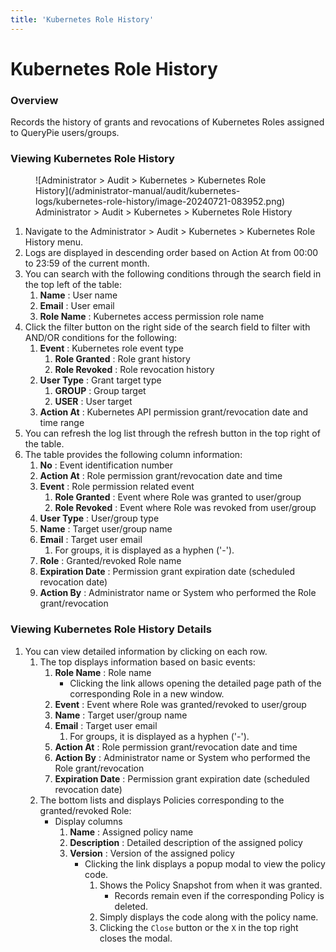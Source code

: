 ```yaml
---
title: 'Kubernetes Role History'
---
```


# Kubernetes Role History

### Overview

Records the history of grants and revocations of Kubernetes Roles assigned to QueryPie users/groups.

### Viewing Kubernetes Role History

<figure data-layout="center" data-align="center">
![Administrator &gt; Audit &gt; Kubernetes &gt; Kubernetes Role History](/administrator-manual/audit/kubernetes-logs/kubernetes-role-history/image-20240721-083952.png)
<figcaption>
Administrator &gt; Audit &gt; Kubernetes &gt; Kubernetes Role History
</figcaption>
</figure>

1. Navigate to the Administrator &gt; Audit &gt; Kubernetes &gt; Kubernetes Role History menu.
2. Logs are displayed in descending order based on Action At from 00:00 to 23:59 of the current month. 
3. You can search with the following conditions through the search field in the top left of the table:
    1.  **Name**  : User name
    2.  **Email**  : User email
    3.  **Role Name**  : Kubernetes access permission role name 
4. Click the filter button on the right side of the search field to filter with AND/OR conditions for the following:
    1.  **Event**  : Kubernetes role event type
        1.  **Role Granted**  : Role grant history
        2.  **Role Revoked**  : Role revocation history
    2.  **User Type**  : Grant target type
        1.  **GROUP**  : Group target
        2.  **USER**  : User target
    3.  **Action At**  : Kubernetes API permission grant/revocation date and time range
5. You can refresh the log list through the refresh button in the top right of the table.
6. The table provides the following column information:
    1.  **No**  : Event identification number 
    2.  **Action At**  : Role permission grant/revocation date and time 
    3.  **Event**  : Role permission related event 
        1.  **Role Granted**  : Event where Role was granted to user/group
        2.  **Role Revoked**  : Event where Role was revoked from user/group 
    4.  **User Type**  : User/group type 
    5.  **Name**  : Target user/group name
    6.  **Email**  : Target user email 
        1. For groups, it is displayed as a hyphen ('-'). 
    7.  **Role**  : Granted/revoked Role name
    8.  **Expiration Date**  : Permission grant expiration date (scheduled revocation date)
    9.  **Action By**  : Administrator name or System who performed the Role grant/revocation 

### Viewing Kubernetes Role History Details

1. You can view detailed information by clicking on each row. 
    1. The top displays information based on basic events:
        1.  **Role Name**  : Role name
            * Clicking the link allows opening the detailed page path of the corresponding Role in a new window. 
        2.  **Event**  : Event where Role was granted/revoked to user/group
        3.  **Name**  : Target user/group name
        4.  **Email**  : Target user email 
            1. For groups, it is displayed as a hyphen ('-'). 
        5.  **Action At** : Role permission grant/revocation date and time 
        6.  **Action By**  : Administrator name or System who performed the Role grant/revocation 
        7.  **Expiration Date**  : Permission grant expiration date (scheduled revocation date)
    2. The bottom lists and displays Policies corresponding to the granted/revoked Role: 
        * Display columns 
            1.  **Name**  : Assigned policy name
            2.  **Description**  : Detailed description of the assigned policy 
            3.  **Version**  : Version of the assigned policy
                * Clicking the link displays a popup modal to view the policy code. 
                    1. Shows the Policy Snapshot from when it was granted. 
                        * Records remain even if the corresponding Policy is deleted. 
                    2. Simply displays the code along with the policy name. 
                    3. Clicking the `Close` button or the `X` in the top right closes the modal. 
